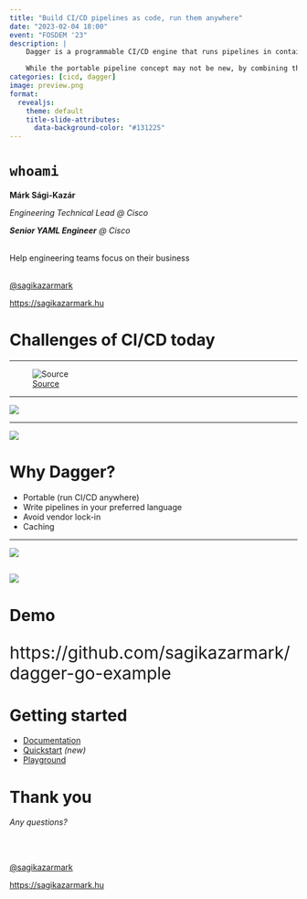 ```yaml
---
title: "Build CI/CD pipelines as code, run them anywhere"
date: "2023-02-04 18:00"
event: "FOSDEM '23"
description: |
    Dagger is a programmable CI/CD engine that runs pipelines in containers allowing developers to build and debug pipelines locally and then run them anywhere avoiding vendor lock-in to a particular CI/CD solution.

    While the portable pipeline concept may not be new, by combining that with the ability to write pipelines as code (Go, Python, TypeScript, JavaScript, CUE supported at the moment) instead of YAML, Dagger revolutionizes how CI/CD pipelines are built and ran.
categories: [cicd, dagger]
image: preview.png
format:
  revealjs:
    theme: default
    title-slide-attributes:
      data-background-color: "#131225"
---
```


# `whoami`

**Márk Sági-Kazár**

::: {.fragment .strike fragment-index=1}
_Engineering Technical Lead @ Cisco_
:::


::: {.fragment fragment-index=1}
_**Senior YAML Engineer** @ Cisco_
:::
<br>
Help engineering teams focus on their business
<br>
<br>

[@sagikazarmark](https://twitter.com/sagikazarmark)

[https://sagikazarmark.hu](https://sagikazarmark.hu)

# Challenges of CI/CD today

---

![[Source](https://www.reddit.com/r/kubernetes/comments/qlb5xd/yaml_strikes_again/)](box-of-devops.jpg){.r-stretch fig-align="center"}

---

![](works-on-my-machine-ci.jpg){.r-stretch fig-align="center"}

---

![](ci-feedback-loop.png){.r-stretch fig-align="center"}

# Why Dagger?

- Portable (run CI/CD anywhere)
- Write pipelines in your preferred language
- Avoid vendor lock-in
- Caching

---

![](containers-everywhere.png){.r-stretch fig-align="center"}

## {.nostretch}

![](dagger-flow.svg){fig-align="center"}

# Demo {background-color="#131225"}

::: {style="font-size: 30px;"}
https://github.com/sagikazarmark/dagger-go-example
:::

# Getting started

- [Documentation](https://docs.dagger.io/)
- [Quickstart](https://docs.dagger.io/648215/quickstart/) _(new)_
- [Playground](https://play.dagger.cloud/playground)

# Thank you

_Any questions?_

<br>
<br>

[@sagikazarmark](https://twitter.com/sagikazarmark)

[https://sagikazarmark.hu](https://sagikazarmark.hu)
